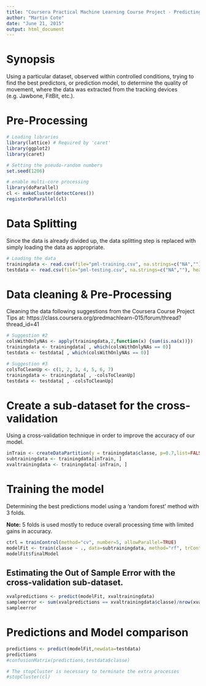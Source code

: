 ```yaml
---
title: "Coursera Practical Machine Learning Course Project - Predicting Motivation"
author: "Martin Cote"
date: "June 21, 2015"
output: html_document
---
```


# Synopsis

Using a particular dataset, observed within controlled conditions, trying to find the best predictors, or prediction model, to determine the quality of movement, where the data was extracted from the tracking devices (e.g. Jawbone, FitBit, etc.).

# Pre-Processing

```r
# Loading libraries
library(lattice) # Required by 'caret'
library(ggplot2)
library(caret)

# Setting the pseudo-random numbers
set.seed(1206)

# enable multi-core processing
library(doParallel)
cl <- makeCluster(detectCores())
registerDoParallel(cl)
```

# Data Splitting

Since the data is already divided up, the data splitting step is replaced with simply loading the data as appropriate.

```r
# Loading the data
trainingdata <- read.csv(file="pml-training.csv", na.strings=c("NA",""), header=TRUE)
testdata <- read.csv(file="pml-testing.csv", na.strings=c("NA",""), header=TRUE)

```

# Data cleaning & Pre-Processing

Cleaning the data following suggestions from the Coursera Course Project Tips at: https://class.coursera.org/predmachlearn-015/forum/thread?thread_id=41

```r
# Suggestion #2
colsWithOnlyNAs <- apply(trainingdata,2,function(x) {sum(is.na(x))}) 
trainingdata <- trainingdata[ , which(colsWithOnlyNAs == 0)]
testdata <- testdata[ , which(colsWithOnlyNAs == 0)]

# Suggestion #3
colsToCleanUp <- c(1, 2, 3, 4, 5, 6, 7)
trainingdata <- trainingdata[ , -colsToCleanUp]
testdata <- testdata[ , -colsToCleanUp]
```

# Create a sub-dataset for the cross-validation

Using a cross-validation technique in order to improve the accuracy of our model.

```r
inTrain <- createDataPartition(y = trainingdata$classe, p=0.7,list=FALSE)
subtrainingdata <- trainingdata[inTrain, ]
xvaltrainingdata <- trainingdata[-inTrain, ]
```

# Training the model

Determining the best predictions model using a 'random forest' method with 3 folds.

**Note:** 5 folds is used mostly to reduce overall processing time with limited gains in accuracy.

```r
ctrl = trainControl(method="cv", number=5, allowParallel=TRUE)
modelFit <- train(classe ~ ., data=subtrainingdata, method="rf", trControl=ctrl)
modelFit$finalModel
```

## Estimating the Out of Sample Error with the cross-validation sub-dataset.

```r
xvalpredictions <- predict(modelFit, xvaltrainingdata)
sampleerror <- sum(xvalpredictions == xvaltrainingdata$classe)/nrow(xvaltrainingdata)
sampleerror
```

# Predictions and Model comparison

```r
predictions <- predict(modelFit,newdata=testdata)
predictions
#confusionMatrix(predictions,testdata$classe)

# The stopCluster is necessary to terminate the extra processes
#stopCluster(cl)
```
